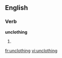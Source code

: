 
==English==

===Verb===
'''unclothing'''

# {{present participle of|unclothe}}

[[fr:unclothing]]
[[vi:unclothing]]